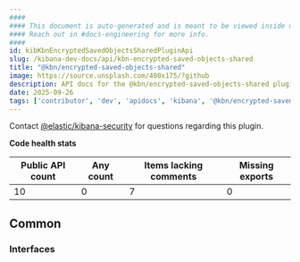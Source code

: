 ```yaml
---
####
#### This document is auto-generated and is meant to be viewed inside our experimental, new docs system.
#### Reach out in #docs-engineering for more info.
####
id: kibKbnEncryptedSavedObjectsSharedPluginApi
slug: /kibana-dev-docs/api/kbn-encrypted-saved-objects-shared
title: "@kbn/encrypted-saved-objects-shared"
image: https://source.unsplash.com/400x175/?github
description: API docs for the @kbn/encrypted-saved-objects-shared plugin
date: 2025-09-26
tags: ['contributor', 'dev', 'apidocs', 'kibana', '@kbn/encrypted-saved-objects-shared']
---
```




Contact [@elastic/kibana-security](https://github.com/orgs/elastic/teams/kibana-security) for questions regarding this plugin.

**Code health stats**

| Public API count  | Any count | Items lacking comments | Missing exports |
|-------------------|-----------|------------------------|-----------------|
| 10 | 0 | 7 | 0 |

## Common

### Interfaces
<DocDefinitionList data={kbnEncryptedSavedObjectsSharedObj.common.interfaces}/>

